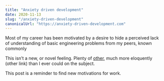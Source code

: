 ```yaml
---
title: "Anxiety driven development"
date: 2020-11-13
slug: "/anxiety-driven-development"
canonicalUrl: "https://anxiety-driven-development.com"
---
```


Most of my career has been motivated by a desire to hide a perceived lack of understanding of basic engineering problems from my peers, known commonly

This isn’t a new, or novel feeling. Plenty of [other](https://news.ycombinator.com/item?id=2668906), much more eloquently (other link) than I ever could on the subject.

This post is a reminder to find new motivations for work.


